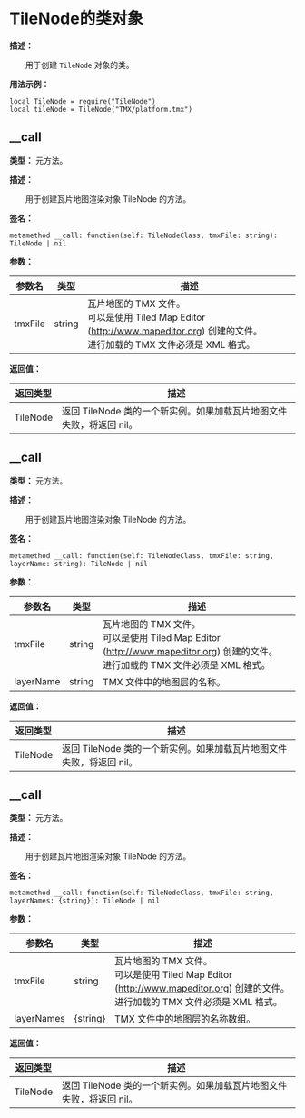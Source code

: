 # TileNode的类对象

**描述：**

&emsp;&emsp;用于创建 `TileNode` 对象的类。

**用法示例：**
```tl
local TileNode = require("TileNode")
local tileNode = TileNode("TMX/platform.tmx")
```

## __call

**类型：** 元方法。

**描述：**

&emsp;&emsp;用于创建瓦片地图渲染对象 TileNode 的方法。

**签名：**
```tl
metamethod __call: function(self: TileNodeClass, tmxFile: string): TileNode | nil
```

**参数：**

| 参数名 | 类型 | 描述 |
| --- | --- | --- |
| tmxFile | string | 瓦片地图的 TMX 文件。<br/>可以是使用 Tiled Map Editor (http://www.mapeditor.org) 创建的文件。<br/>进行加载的 TMX 文件必须是 XML 格式。 |

**返回值：**

| 返回类型 | 描述 |
| --- | --- |
| TileNode | 返回 TileNode 类的一个新实例。如果加载瓦片地图文件失败，将返回 nil。 |

## __call

**类型：** 元方法。

**描述：**

&emsp;&emsp;用于创建瓦片地图渲染对象 TileNode 的方法。

**签名：**
```tl
metamethod __call: function(self: TileNodeClass, tmxFile: string, layerName: string): TileNode | nil
```

**参数：**

| 参数名 | 类型 | 描述 |
| --- | --- | --- |
| tmxFile | string | 瓦片地图的 TMX 文件。<br/>可以是使用 Tiled Map Editor (http://www.mapeditor.org) 创建的文件。<br/>进行加载的 TMX 文件必须是 XML 格式。 |
| layerName | string | TMX 文件中的地图层的名称。 |

**返回值：**

| 返回类型 | 描述 |
| --- | --- |
| TileNode | 返回 TileNode 类的一个新实例。如果加载瓦片地图文件失败，将返回 nil。 |

## __call

**类型：** 元方法。

**描述：**

&emsp;&emsp;用于创建瓦片地图渲染对象 TileNode 的方法。

**签名：**
```tl
metamethod __call: function(self: TileNodeClass, tmxFile: string, layerNames: {string}): TileNode | nil
```

**参数：**

| 参数名 | 类型 | 描述 |
| --- | --- | --- |
| tmxFile | string | 瓦片地图的 TMX 文件。<br/>可以是使用 Tiled Map Editor (http://www.mapeditor.org) 创建的文件。<br/>进行加载的 TMX 文件必须是 XML 格式。 |
| layerNames | \{string} | TMX 文件中的地图层的名称数组。 |

**返回值：**

| 返回类型 | 描述 |
| --- | --- |
| TileNode | 返回 TileNode 类的一个新实例。如果加载瓦片地图文件失败，将返回 nil。 |